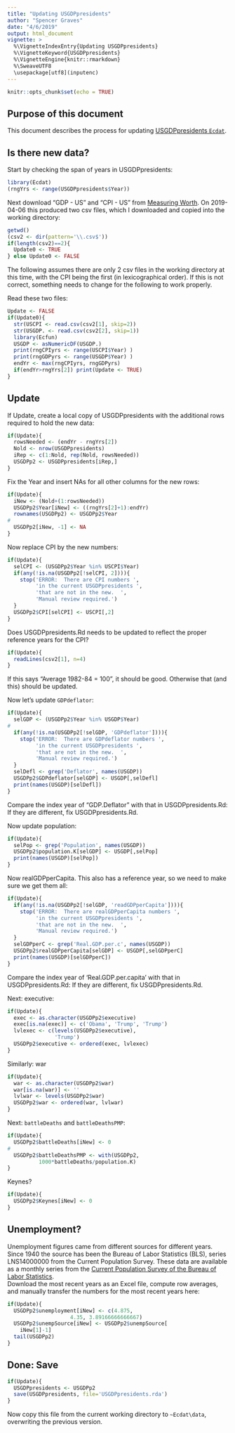 ```yaml
---
title: "Updating USGDPpresidents"
author: "Spencer Graves"
date: "4/6/2019"
output: html_document
vignette: >
  %\VignetteIndexEntry{Updating USGDPpresidents}
  %\VignetteKeyword{USGDPpresidents}
  %\VignetteEngine{knitr::rmarkdown}
  %\SweaveUTF8
  \usepackage[utf8](inputenc)
---
```


```r
knitr::opts_chunk$set(echo = TRUE)
```

## Purpose of this document 

This document describes the process for updating [USGDPpresidents `Ecdat`](https://www.rdocumentation.org/packages/Ecdat/versions/0.3-1/topics/USGDPpresidents).  

## Is there new data?  

Start by checking the span of years in USGDPpresidents:  

```r
library(Ecdat)
(rngYrs <- range(USGDPpresidents$Year))
```

Next download "GDP - US" and "CPI - US" from [Measuring Worth](https://www.measuringworth.com/).  On 2019-04-06 this produced two csv files, which I downloaded and copied into the working directory:   

```r
getwd()
(csv2 <- dir(pattern='\\.csv$'))
if(length(csv2)==2){
  Update0 <- TRUE
} else Update0 <- FALSE
```

The following assumes there are only 2 csv files in the working directory at this time, with the CPI being the first (in lexicographical order).  If this is not correct, something needs to change for the following to work properly.

Read these two files:  

```r
Update <- FALSE
if(Update0){
  str(USCPI <- read.csv(csv2[1], skip=2))
  str(USGDP. <- read.csv(csv2[2], skip=1))
  library(Ecfun)
  USGDP <- asNumericDF(USGDP.)
  print(rngCPIyrs <- range(USCPI$Year) )
  print(rngGDPyrs <- range(USGDP$Year) )
  endYr <- max(rngCPIyrs, rngGDPyrs)
  if(endYr>rngYrs[2]) print(Update <- TRUE)
}
```

## Update 

If Update, create a local copy of USGDPpresidents with 
the additional rows required to hold the new data:  

```r
if(Update){
  rowsNeeded <- (endYr - rngYrs[2])
  Nold <- nrow(USGDPpresidents)
  iRep <- c(1:Nold, rep(Nold, rowsNeeded))
  USGDPp2 <- USGDPpresidents[iRep,]
}
```

Fix the Year and insert NAs for all other columns for the new rows:   

```r
if(Update){
  iNew <- (Nold+(1:rowsNeeded))
  USGDPp2$Year[iNew] <- ((rngYrs[2]+1):endYr)
  rownames(USGDPp2) <- USGDPp2$Year
#
  USGDPp2[iNew, -1] <- NA
}
```

Now replace CPI by the new numbers:  

```r
if(Update){
  selCPI <- (USGDPp2$Year %in% USCPI$Year)
  if(any(!is.na(USGDPp2[!selCPI, 2]))){
    stop('ERROR:  There are CPI numbers ', 
         'in the current USGDPpresidents ', 
         'that are not in the new.  ', 
         'Manual review required.')
  }
  USGDPp2$CPI[selCPI] <- USCPI[,2]
}
```

Does USGDPpresidents.Rd needs to be updated
to reflect the proper reference years for the 
CPI?  

```r
if(Update){
  readLines(csv2[1], n=4)
}
```

If this says "Average 1982-84 = 100", it should be good.  Otherwise that (and this) should be updated.  

Now let's update `GDPdeflator`:  

```r
if(Update){
  selGDP <- (USGDPp2$Year %in% USGDP$Year)
#
  if(any(!is.na(USGDPp2[!selGDP, 'GDPdeflator']))){
    stop('ERROR:  There are GDPdeflator numbers ', 
         'in the current USGDPpresidents ', 
         'that are not in the new.  ', 
         'Manual review required.')
  }
  selDefl <- grep('Deflator', names(USGDP))
  USGDPp2$GDPdeflator[selGDP] <- USGDP[,selDefl]
  print(names(USGDP)[selDefl])
}
```  

Compare the index year of "GDP.Deflator" with that in USGDPpresidents.Rd:  If they are different, fix 
USGDPpresidents.Rd.  

Now update population:  

```r
if(Update){
  selPop <- grep('Population', names(USGDP))
  USGDPp2$population.K[selGDP] <- USGDP[,selPop]
  print(names(USGDP)[selPop])
}
```  

Now realGDPperCapita.  This also has a reference year, so we need to make sure we get them all:  

```r
if(Update){
  if(any(!is.na(USGDPp2[!selGDP, 'readGDPperCapita']))){
    stop('ERROR:  There are realGDPperCapita numbers ', 
         'in the current USGDPpresidents ', 
         'that are not in the new.  ', 
         'Manual review required.')
  }
  selGDPperC <- grep('Real.GDP.per.c', names(USGDP))
  USGDPp2$realGDPperCapita[selGDP] <- USGDP[,selGDPperC]
  print(names(USGDP)[selGDPperC])
}
```  

Compare the index year of 'Real.GDP.per.capita' with 
that in USGDPpresidents.Rd:  If they are different, 
fix USGDPpresidents.Rd.  

Next:  executive:  

```r
if(Update){
  exec <- as.character(USGDPp2$executive)
  exec[is.na(exec)] <- c('Obama', 'Trump', 'Trump')
  lvlexec <- c(levels(USGDPp2$executive), 
               'Trump')
  USGDPp2$executive <- ordered(exec, lvlexec)
}
```  

Similarly:  war

```r
if(Update){
  war <- as.character(USGDPp2$war)
  war[is.na(war)] <- ''
  lvlwar <- levels(USGDPp2$war)
  USGDPp2$war <- ordered(war, lvlwar)
}
```  

Next:  `battleDeaths` and `battleDeathsPMP`:  

```r
if(Update){
  USGDPp2$battleDeaths[iNew] <- 0 
#
  USGDPp2$battleDeathsPMP <- with(USGDPp2, 
          1000*battleDeaths/population.K) 
}
```

Keynes?

```r
if(Update){
  USGDPp2$Keynes[iNew] <- 0 
}
```

## Unemployment?  

Unemployment figures came from different 
sources for different years.  Since 1940 
the source has been the Bureau of Labor 
Statistics (BLS), series LNS14000000 from 
the Current Population Survey.  These data 
are available as a monthly series from 
the [Current Population Survey of the Bureau 
of Labor Statistics](https://www.bls.gov/cps/).  
Download the most recent years as an Excel 
file, compute row averages, and manually 
transfer the numbers for the most recent years 
here:  

```r
if(Update){
  USGDPp2$unemployment[iNew] <- c(4.875, 
                    4.35, 3.89166666666667)
  USGDPp2$unempSource[iNew] <- USGDPp2$unempSource[
    iNew[1]-1]
  tail(USGDPp2)
}
```

## Done:  Save

```r
if(Update){
  USGDPpresidents <- USGDPp2
  save(USGDPpresidents, file='USGDPpresidents.rda')
}
```

Now copy this file from the current working directory 
to `~Ecdat\data`, overwriting the previous version.  
    